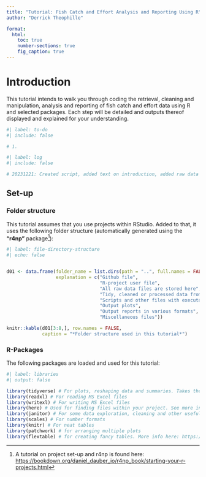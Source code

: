 ```yaml
---
title: "Tutorial: Fish Catch and Effort Analysis and Reporting Using R"
author: "Derrick Theophille"

format: 
  html:
    toc: true
    number-sections: true
    fig_caption: true
---
```


# Introduction

This tutorial intends to walk you through coding the retrieval, cleaning and manipulation, analysis and reporting of fish catch and effort data using R and selected packages. Each step will be detailed and outputs thereof displayed and explained for your understanding.


```r
#| label: to-do
#| include: false

# 1. 
```

```r
#| label: log
#| include: false

# 20231221: Created script, added text on introduction, added raw data

```

## Set-up

### Folder structure

This tutorial assumes that you use projects within RStudio. Added to that, it uses the following folder structure (automatically generated using the **"r4np"** package[^1]):

```r
#| label: file-directory-structure
#| echo: false


d01 <- data.frame(folder_name = list.dirs(path = "..", full.names = FALSE, recursive = FALSE),
                  explanation = c("Github file",
                                  "R-project user file",
                                  "All raw data files are stored here",
                                  "Tidy, cleaned or processed data from our code are stored here",
                                  "Scripts and other files with executable code",
                                  "Output plots",
                                  "Output reports in various formats",
                                  "Miscellaneous files"))

knitr::kable(d01[3:8,], row.names = FALSE,
             caption = "*Folder structure used in this tutorial*")
```


[^1]: A tutorial on project set-up and r4np is found here: <https://bookdown.org/daniel_dauber_io/r4np_book/starting-your-r-projects.html>

### R-Packages

The following packages are loaded and used for this tutorial:

```r
#| label: libraries
#| output: false

library(tidyverse) # For plots, reshaping data and summaries. Takes the place of ggplot2, dplyr,  tidyr, stringr, lubridate, readr, and others
library(readxl) # For reading MS Excel files
library(writexl) # For writing MS Excel files
library(here) # Used for finding files within your project. See more information at https://github.com/jennybc/here_here/blob/master/README.md and https://www.tidyverse.org/articles/2017/12/workflow-vs-script
library(janitor) # For some data exploration, cleaning and other useful functionality
library(scales) # For number formats
library(knitr) # For neat tables
library(patchwork) # for arranging multiple plots
library(flextable) # for creating fancy tables. More info here: https://davidgohel.github.io/flextable/
```